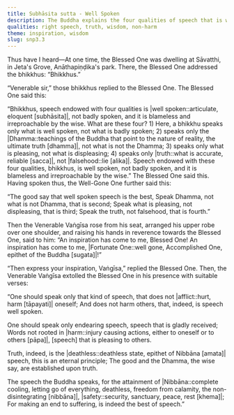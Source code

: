 ```yaml
---
title: Subhāsita sutta - Well Spoken
description: The Buddha explains the four qualities of speech that is well-spoken - 1) speaking only what is well spoken, 2) speaking only the Dhamma, 3) speaking only what is pleasing, and 4) speaking only the truth. The Venerable Vaṅgīsa then praises the Buddha's teaching with verses on the nature of well-spoken speech.
qualities: right speech, truth, wisdom, non-harm
theme: inspiration, wisdom
slug: snp3.3
---
```


Thus have I heard—At one time, the Blessed One was dwelling at Sāvatthi, in Jeta's Grove, Anāthapiṇḍika's park. There, the Blessed One addressed the bhikkhus: “Bhikkhus.”

“Venerable sir,” those bhikkhus replied to the Blessed One. The Blessed One said this:

“Bhikkhus, speech endowed with four qualities is |well spoken::articulate, eloquent [subhāsita]|, not badly spoken, and it is blameless and irreproachable by the wise. What are these four? 1) Here, a bhikkhu speaks only what is well spoken, not what is badly spoken; 2) speaks only the |Dhamma::teachings of the Buddha that point to the nature of reality, the ultimate truth [dhamma]|, not what is not the Dhamma; 3) speaks only what is pleasing, not what is displeasing; 4) speaks only |truth::what is accurate, reliable [sacca]|, not |falsehood::lie [alika]|. Speech endowed with these four qualities, bhikkhus, is well spoken, not badly spoken, and it is blameless and irreproachable by the wise.” The Blessed One said this. Having spoken thus, the Well-Gone One further said this:

“The good say that well spoken speech is the best,
Speak Dhamma, not what is not Dhamma, that is second;
Speak what is pleasing, not displeasing, that is third;
Speak the truth, not falsehood, that is fourth.”

Then the Venerable Vaṅgīsa rose from his seat, arranged his upper robe over one shoulder, and raising his hands in reverence towards the Blessed One, said to him: “An inspiration has come to me, Blessed One! An inspiration has come to me, |Fortunate One::well gone, Accomplished One, epithet of the Buddha [sugata]|!”

“Then express your inspiration, Vaṅgīsa,” replied the Blessed One. Then, the Venerable Vaṅgīsa extolled the Blessed One in his presence with suitable verses:

“One should speak only that kind of speech,
that does not |afflict::hurt, harm [tāpayati]| oneself;
And does not harm others,
that, indeed, is speech well spoken.

One should speak only endearing speech,
speech that is gladly received;
Words not rooted in |harm::injury causing actions, either to oneself or to others [pāpa]|,
[speech] that is pleasing to others.

Truth, indeed, is the |deathless::deathless state, epithet of Nibbāna [amata]| speech,
this is an eternal principle;
The good and the Dhamma, the wise say,
are established upon truth.

The speech the Buddha speaks,
for the attainment of |Nibbāna::complete cooling, letting go of everything, deathless, freedom from calamity, the non-disintegrating [nibbāna]|, |safety::security, sanctuary, peace, rest [khema]|;
For making an end to suffering,
is indeed the best of speech.”